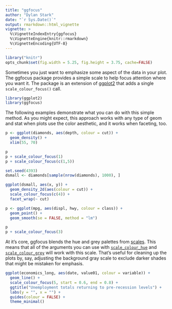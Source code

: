 ```yaml
---
title: "ggfocus"
author: "Dylan Stark"
date: "`r Sys.Date()`"
output: rmarkdown::html_vignette
vignette: >
  %\VignetteIndexEntry{ggfocus}
  %\VignetteEngine{knitr::rmarkdown}
  %\VignetteEncoding{UTF-8}
---
```


```r
library("knitr")
opts_chunk$set(fig.width = 5.25, fig.height = 3.75, cache=FALSE)
```

Sometimes you just want to emphasize some aspect of the data in your plot.
The ggfocus package provides a simple scale to help focus attention where you want it.
The package is an extension of [ggplot2](http://ggplot2.tidyverse.org) that adds a single `scale_colour_focus()` call.

```r
library(ggplot2)
library(ggfocus)
```

The following examples demonstrate what you can do with this simple method.
As you might expect, this approach works with any type of geom and stat when plots use the color aesthetic, and it works when faceting, too.

```r
p <- ggplot(diamonds, aes(depth, colour = cut)) +
  geom_density() +
  xlim(55, 70)

p
p + scale_colour_focus(1)
p + scale_colour_focus(c(1,5))
```

```r
set.seed(4393)
dsmall <- diamonds[sample(nrow(diamonds), 1000), ]

ggplot(dsmall, aes(x, y)) +
  geom_density_2d(aes(colour = cut)) +
  scale_colour_focus(c(4)) +
  facet_wrap(~ cut)
```

```r
p <- ggplot(mpg, aes(displ, hwy, colour = class)) +
  geom_point() +
  geom_smooth(se = FALSE, method = "lm")

p
p + scale_colour_focus(3)
```

At it's core, ggfocus blends the hue and grey palettes from [scales](https://github.com/hadley/scales).
This means that all of the arguments you can use with [`scale_colour_hue`](http://ggplot2.tidyverse.org/reference/scale_hue.html) and [`scale_colour_grey`](http://ggplot2.tidyverse.org/reference/scale_grey.html) will work with this scale.
That's useful for cleaning up the plots by, say, adjusting the background gray scale to exclude darker shades that might be mistaken for emphasis.

```r
ggplot(economics_long, aes(date, value01, colour = variable)) +
  geom_line() +
  scale_colour_focus(5, start = 0.6, end = 0.8) +
  ggtitle("Unemployment totals returning to pre-recession levels") +
  labs(y = "", x = "") +
  guides(colour = FALSE) +
  theme_minimal()
```
